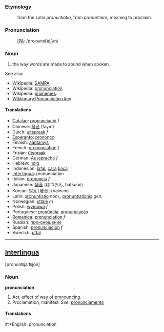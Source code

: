 ===Etymology===
:from the Latin ''pronuntiatio'', from ''pronuntiare'', meaning to proclaim.

===Pronunciation===
:[[International Phonetic Alphabet|IPA]]: /proˌnʌnsiˈeiʃʌn/

===Noun===
#the way words are made to sound when spoken.

See also: 
*Wikipedia: [[en:SAMPA|SAMPA]]
*Wikipedia: [[w:pronunciation|pronunciation]].
*Wikipedia: [[en:Phoneme|phonemes]].
*[[Wiktionary:Pronunciation key]]

====Translations====
*[[Catalan]]: [[pronunciació]] ''f''
*Chinese: [[發音]] (fāyīn)
*Dutch: [[uitspraak]] ''f''
*[[Esperanto]]: [[prononco]]
*Finnish: [[ääntämys]]
*French: [[prononciation]] ''f''
*Frisian: [[útspraak]]
*German: [[Aussprache]] ''f''
*Hebrew: [[ביטוי]]
*Indonesian: [[lafal]], [[cara]] [[baca]]
*[[Interlingua]]: pronunciation
*Italian: [[pronuncia]] ''f''
*Japanese: [[発音]] (はつおん, hatsuon)
*Korean: [[발음]] [發音] (baleum)
*Latin: [[pronuntiatio]] ''nom.'', [[pronuntiationis]] ''gen.''
*Norwegian: [[uttale]] ''m''
*Polish: [[wymowa]] ''f''
*Portuguese: [[pronúncia]], [[pronunciação]]
*[[Romanica]]: [[pronunciation]] ''f''
*Russian: [[произношение]]
*Spanish: [[pronunciación]] ''f''
*Swedish: [[uttal]]

----

==[[Interlingua]]==
[pronun&#678;ja'&#678;jon]
===Noun===
'''pronunciation'''

#Act, effect of way of [[pronounce|pronouncing]].
#Proclamation, manifest. ''See:'' [[pronunciamento]]

====Translations====
#:*English: pronunciation